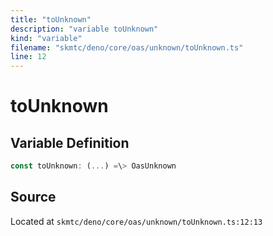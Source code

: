 ```yaml
---
title: "toUnknown"
description: "variable toUnknown"
kind: "variable"
filename: "skmtc/deno/core/oas/unknown/toUnknown.ts"
line: 12
---
```


# toUnknown

## Variable Definition

```typescript
const toUnknown: (...) =\> OasUnknown
```

## Source

Located at `skmtc/deno/core/oas/unknown/toUnknown.ts:12:13`

